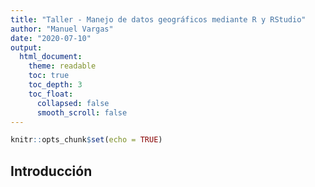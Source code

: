 ```yaml
---
title: "Taller - Manejo de datos geográficos mediante R y RStudio"
author: "Manuel Vargas"
date: "2020-07-10"
output:
  html_document:
    theme: readable    
    toc: true
    toc_depth: 3
    toc_float:
      collapsed: false
      smooth_scroll: false    
---
```


```r
knitr::opts_chunk$set(echo = TRUE)
```

## Introducción
